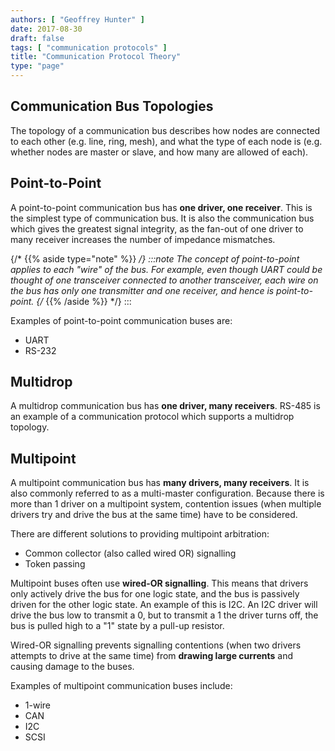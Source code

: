 ```yaml
---
authors: [ "Geoffrey Hunter" ]
date: 2017-08-30
draft: false
tags: [ "communication protocols" ]
title: "Communication Protocol Theory"
type: "page"
---
```


## Communication Bus Topologies

The topology of a communication bus describes how nodes are connected to each other (e.g. line, ring, mesh), and what the type of each node is (e.g. whether nodes are master or slave, and how many are allowed of each).

## Point-to-Point

A point-to-point communication bus has **one driver, one receiver**. This is the simplest type of communication bus. It is also the communication bus which gives the greatest signal integrity, as the fan-out of one driver to many receiver increases the number of impedance mismatches.

{/* {{% aside type="note" %}} */}
:::note
The concept of point-to-point applies to each "wire" of the bus. For example, even though UART could be thought of one transceiver connected to another transceiver, each wire on the bus has only one transmitter and one receiver, and hence is point-to-point.
{/* {{% /aside %}} */}
:::

Examples of point-to-point communication buses are:

* UART
* RS-232

## Multidrop

A multidrop communication bus has **one driver, many receivers**. RS-485 is an example of a communication protocol which supports a multidrop topology.

## Multipoint

A multipoint communication bus has **many drivers, many receivers**. It is also commonly referred to as a multi-master configuration. Because there is more than 1 driver on a multipoint system, contention issues (when multiple drivers try and drive the bus at the same time) have to be considered.

There are different solutions to providing multipoint arbitration:

* Common collector (also called wired OR) signalling
* Token passing

Multipoint buses often use **wired-OR signalling**. This means that drivers only actively drive the bus for one logic state, and the bus is passively driven for the other logic state. An example of this is I2C. An I2C driver will drive the bus low to transmit a 0, but to transmit a 1 the driver turns off, the bus is pulled high to a "1" state by a pull-up resistor.

Wired-OR signalling prevents signalling contentions (when two drivers attempts to drive at the same time) from **drawing large currents** and causing damage to the buses.

Examples of multipoint communication buses include:

* 1-wire
* CAN
* I2C
* SCSI
